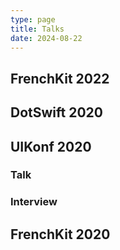 ```yaml
---
type: page
title: Talks
date: 2024-08-22
---
```



## FrenchKit 2022

<Embed url='https://www.youtube.com/watch?v=tsZBLvdcoTw' />

## DotSwift 2020

<Embed url='https://www.youtube.com/watch?v=xZeuRolzlGY' />

## UIKonf 2020

### Talk

<Embed url='https://www.youtube.com/watch?v=9VlkObpxQ4I&t' />

### Interview

<Embed url='https://www.youtube.com/watch?v=hyhkP_X6ZlI' />

## FrenchKit 2020

<Embed url='https://www.youtube.com/watch?v=dHKswhJmYrA&t' />
